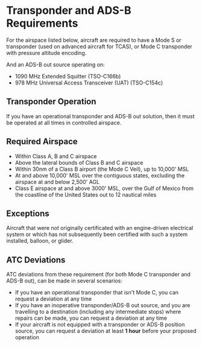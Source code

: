 

# Transponder and ADS-B Requirements

For the airspace listed below, aircraft are required to have a Mode S or
transponder (used on advanced aircraft for TCAS), or Mode C transponder with
pressure altitude encoding.

And an ADS-B out source operating on:

-   1090 MHz Extended Squitter (TSO-C166b)
-   978 MHz Universal Access Transceiver (UAT) (TSO-C154c)

<Reg part="91.215(b)" />
<Reg part="91.225(a)" />

## Transponder Operation

If you have an operational transponder and ADS-B out solution, then it must be
operated at all times in controlled airspace.

<Reg part="91.215(c)" />
<Reg part="91.225(f)" />

## Required Airspace

-   Within Class A, B and C airspace
-   Above the lateral bounds of Class B and C airspace
-   Within 30nm of a Class B airport (the Mode C Veil), up to 10,000' MSL
-   At and above 10,000' MSL over the contiguous states, excluding the airspace
    at and below 2,500' AGL
-   Class E airspace at and above 3000' MSL, over the Gulf of Mexico from the
    coastline of the United States out to 12 nautical miles

<Reg part="91.215(b)" />
<Reg part="91.225(d)" />

## Exceptions

Aircraft that were not originally certificated with an engine-driven electrical
system or which has not subsequently been certified with such a system
installed, balloon, or glider.

## ATC Deviations

ATC deviations from these requirement (for both Mode C transponder and ADS-B
out), can be made in several scenarios:

-   If you have an operational transponder that isn't Mode C, you can request a
    deviation at any time
-   If you have an inoperative transponder/ADS-B out source, and you are
    travelling to a destination (including any intermediate stops) where repairs
    can be made, you can request a deviation at any time
-   If your aircraft is not equipped with a transponder or ADS-B position
    source, you can request a deviation at least **1 hour** before your proposed
    operation

<Reg part="91.215(d)" />
<Reg part="91.225(f)" />
